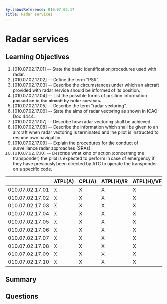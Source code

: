 ```yaml
---
SyllabusReference: 010.07.02.17
Title: Radar services
---
```


# Radar services

## Learning Objectives

1. [010.07.02.17.01] -- State the basic identification procedures used with
   radar.
2. [010.07.02.17.02] -- Define the term "PSR".
3. [010.07.02.17.03] -- Describe the circumstances under which an aircraft
   provided with radar service should be informed of its position.
4. [010.07.02.17.04] -- List the possible forms of position information passed
   on to the aircraft by radar services.
5. [010.07.02.17.05] -- Describe the term "radar vectoring".
6. [010.07.02.17.06] -- State the aims of radar vectoring as shown in ICAO
   Doc 4444.
7. [010.07.02.17.07] -- Describe how radar vectoring shall be achieved.
8. [010.07.02.17.08] -- Describe the information which shall be given to an
   aircraft when radar vectoring is terminated and the pilot is instructed to
   resume own navigation.
9. [010.07.02.17.09] -- Explain the procedures for the conduct of surveillance
   radar approaches (SRAs).
10. [010.07.02.17.10] -- Describe what kind of action (concerning the
    transponder) the pilot is expected to perform in case of emergency if they
    have previously been directed by ATC to operate the transponder on a
    specific code.

|                 | ATPL(A) | CPL(A) | ATPL(H)/IR | ATPL(H)/VFR | CPL(H) | IR  | CBIR(A) |
| --------------- | ------- | ------ | ---------- | ----------- | ------ | --- | ------- |
| 010.07.02.17.01 | X       | X      | X          | X           | X      | X   | X       |
| 010.07.02.17.02 | X       | X      | X          | X           | X      | X   | X       |
| 010.07.02.17.03 | X       | X      | X          | X           | X      | X   | X       |
| 010.07.02.17.04 | X       | X      | X          | X           | X      | X   | X       |
| 010.07.02.17.05 | X       | X      | X          | X           | X      | X   | X       |
| 010.07.02.17.06 | X       | X      | X          | X           | X      | X   | X       |
| 010.07.02.17.07 | X       | X      | X          | X           | X      | X   | X       |
| 010.07.02.17.08 | X       | X      | X          | X           | X      | X   | X       |
| 010.07.02.17.09 | X       | X      | X          | X           | X      | X   | X       |
| 010.07.02.17.10 | X       | X      | X          | X           | X      | X   | X       |

## Summary

## Questions
